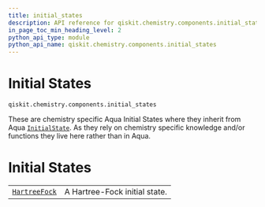 ```yaml
---
title: initial_states
description: API reference for qiskit.chemistry.components.initial_states
in_page_toc_min_heading_level: 2
python_api_type: module
python_api_name: qiskit.chemistry.components.initial_states
---
```


<span id="module-qiskit.chemistry.components.initial_states" />

<span id="qiskit-chemistry-components-initial-states" />

<span id="initial-states-qiskit-chemistry-components-initial-states" />

# Initial States

`qiskit.chemistry.components.initial_states`

These are chemistry specific Aqua Initial States where they inherit from Aqua [`InitialState`](qiskit.aqua.components.initial_states.InitialState "qiskit.aqua.components.initial_states.InitialState"). As they rely on chemistry specific knowledge and/or functions they live here rather than in Aqua.

# Initial States

|                                                                                                                                  |                               |
| -------------------------------------------------------------------------------------------------------------------------------- | ----------------------------- |
| [`HartreeFock`](qiskit.chemistry.components.initial_states.HartreeFock "qiskit.chemistry.components.initial_states.HartreeFock") | A Hartree-Fock initial state. |

